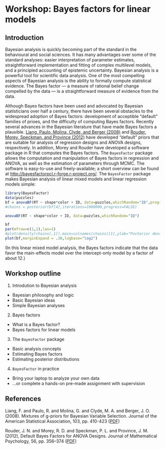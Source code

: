 Workshop: Bayes factors for linear models
========================================================


Introduction
-------------

Bayesian analysis is quickly becoming part of the standard in the behavioural and social sciences. It has many advantages over some of the standard analyses: easier interpretation of parameter estimates, straightforward implementation and fitting of complex multilevel models, and a principled accounting of epistemic uncertainty. Bayesian analysis is a powerful tool for scientific data analysis. One of the most compelling aspects of Bayesian analysis is the ability to formally compute statistical evidence. The Bayes factor &mdash; a measure of rational belief change compelled by the data &mdash; is a straightforward measure of evidence from the data.

Although Bayes factors have been used and advocated by Bayesian statisticians over half a century, there have been several obstacles to the widespread adoption of Bayes factors: development of acceptible "default" families of prioes, and the difficulty of computing Bayes factors. Recently several advances in the Bayesian literature that have made Bayes factors a plausible. <a href="#liang">Liang, Paulo, Molina, Clyde, and Berger (2008)</a> and <a href="#rouder">Rouder, Morey, Speckman, and Province (2012)</a> have developed "default" priors that are suitable for analysis of regression designs and ANOVA designs, respectively. In addition, Morey and Rouder have developed a software package in R that computes the Bayes factors. The `BayesFactor` package allows the computation and manipulation of Bayes factors in regression and ANOVA, as well as the estimation of parameters through MCMC. The software is easy-to-use and freely-available; a short overview can be found at [http://bayesfactorpcl.r-forge.r-project.org/](http://bayesfactorpcl.r-forge.r-project.org/). The `BayesFactor` package makes Bayesian analysis of linear mixed models and linear regression models simple:


```{r echo=FALSE,message=FALSE,results='hide'}
library(BayesFactor)
data(puzzles)
bf = anovaBF(RT ~ shape*color + ID, data=puzzles,whichRandom="ID",progress=FALSE)
#chains = posterior(bf[4],iterations=1000000,progress=FALSE)
```
```{r eval=FALSE}
anovaBF(RT ~ shape*color + ID, data=puzzles,whichRandom="ID")
```
```{r echo=FALSE,fig.width=10,fig.height=4}
bf
par(mfrow=c(1,1),las=1)
#plot(density(chains[,1]),main=colnames(chains)[1],ylab="Posterior density",xlab="Effect")
plot(bf,marginExpand = .30,logbase="log2")
```
(In this linear mixed model analysis, the Bayes factors indicate that the data favor the main-effects model over the intercept-only model by a factor of about 12.)



Workshop outline
------------

1. Introdution to Bayesian analysis
  * Bayesian philosophy and logic
  * Basic Bayesian ideas
  * Simple Bayesian analyses
2. Bayes factors
  * What is a Bayes factor?
  * Bayes factors for linear models
3. The `BayesFactor` package
  * Basic analysis concepts
  * Estimating Bayes factors
  * Estimating posterior distributions
4. `BayesFactor` in practice
  * Bring your laptop to analyze your own data
  * ...or complete a hands-on pre-made assignment with supervision


References
-------
<a id="liang"></a>
Liang, F. and Paulo, R. and Molina, G. and Clyde, M. A. and Berger, J. O. (2008). Mixtures of g-priors for Bayesian Variable Selection. Journal of the American Statistical Association, 103, pp. 410-423 ([PDF](http://www.isds.duke.edu/courses/Spring09/sta244/Handouts/hyper-g.pdf))

<a id="rouder"></a>
Rouder, J. N. and Morey, R. D. and Speckman, P. L. and Province, J. M. (2012), Default Bayes Factors for ANOVA Designs. Journal of Mathematical Psychology, 56, pp. 356–374 ([PDF](http://pcl.missouri.edu/sites/default/files/Rouder.JMP_.2012.pdf))
